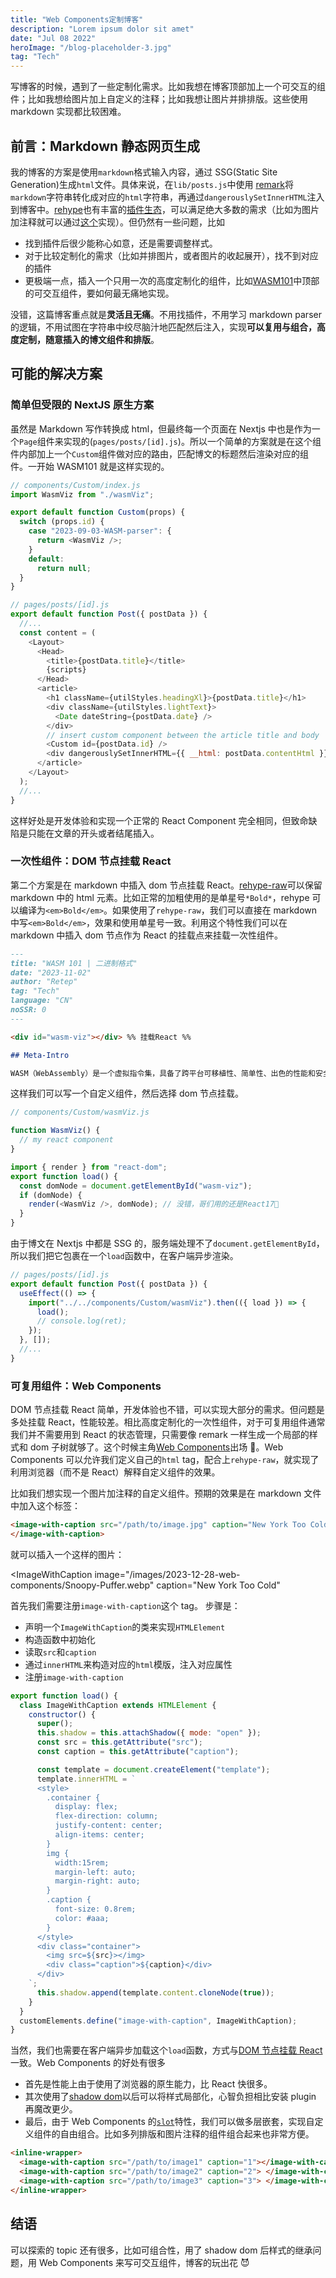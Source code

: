 ```yaml
---
title: "Web Components定制博客"
description: "Lorem ipsum dolor sit amet"
date: "Jul 08 2022"
heroImage: "/blog-placeholder-3.jpg"
tag: "Tech"
---
```


写博客的时候，遇到了一些定制化需求。比如我想在博客顶部加上一个可交互的组件；比如我想给图片加上自定义的注释；比如我想让图片并排排版。这些使用 markdown 实现都比较困难。

## 前言：Markdown 静态网页生成

我的博客的方案是使用`markdown`格式输入内容，通过 SSG(Static Site Generation)生成`html`文件。具体来说，在`lib/posts.js`中使用 [remark](https://github.com/remarkjs/remark)将`markdown`字符串转化成对应的`html`字符串，再通过`dangerouslySetInnerHTML`注入到博客中。[rehype](https://github.com/rehypejs/rehype?tab=readme-ov-file#plugins)也有丰富的[插件生态](https://github.com/rehypejs/rehype/blob/HEAD/doc/plugins.md#list-of-plugins)，可以满足绝大多数的需求（比如为图片加注释就可以通过[这个](https://github.com/josestg/rehype-figure)实现）。但仍然有一些问题，比如

- 找到插件后很少能称心如意，还是需要调整样式。
- 对于比较定制化的需求（比如并排图片，或者图片的收起展开），找不到对应的插件
- 更极端一点，插入一个只用一次的高度定制化的组件，比如[WASM101](/posts/2023-11-02-WASM-parser-cn)中顶部的可交互组件，要如何最无痛地实现。

没错，这篇博客重点就是**灵活且无痛**。不用找插件，不用学习 markdown parser 的逻辑，不用试图在字符串中绞尽脑汁地匹配然后注入，实现**可以复用与组合，高度定制，随意插入的博文组件和排版**。

## 可能的解决方案

### 简单但受限的 NextJS 原生方案

虽然是 Markdown 写作转换成 html，但最终每一个页面在 Nextjs 中也是作为一个`Page`组件来实现的(`pages/posts/[id].js`)。所以一个简单的方案就是在这个组件内部加上一个`Custom`组件做对应的路由，匹配博文的标题然后渲染对应的组件。一开始 WASM101 就是这样实现的。

```js
// components/Custom/index.js
import WasmViz from "./wasmViz";

export default function Custom(props) {
  switch (props.id) {
    case "2023-09-03-WASM-parser": {
      return <WasmViz />;
    }
    default:
      return null;
  }
}
```

```js
// pages/posts/[id].js
export default function Post({ postData }) {
  //...
  const content = (
    <Layout>
      <Head>
        <title>{postData.title}</title>
        {scripts}
      </Head>
      <article>
        <h1 className={utilStyles.headingXl}>{postData.title}</h1>
        <div className={utilStyles.lightText}>
          <Date dateString={postData.date} />
        </div>
        // insert custom component between the article title and body
        <Custom id={postData.id} />
        <div dangerouslySetInnerHTML={{ __html: postData.contentHtml }} />
      </article>
    </Layout>
  );
  //...
}
```

这样好处是开发体验和实现一个正常的 React Component 完全相同，但致命缺陷是只能在文章的开头或者结尾插入。

### 一次性组件：DOM 节点挂载 React

第二个方案是在 markdown 中插入 dom 节点挂载 React。[rehype-raw](https://github.com/rehypejs/rehype-raw)可以保留 markdown 中的 html 元素。比如正常的加粗使用的是单星号`*Bold*`，rehype 可以编译为`<em>Bold</em>`。如果使用了`rehype-raw`，我们可以直接在 markdown 中写`<em>Bold</em>`，效果和使用单星号一致。利用这个特性我们可以在 markdown 中插入 dom 节点作为 React 的挂载点来挂载一次性组件。

```markdown
---
title: "WASM 101 | 二进制格式"
date: "2023-11-02"
author: "Retep"
tag: "Tech"
language: "CN"
noSSR: 0
---

<div id="wasm-viz"></div> %% 挂载React %%

## Meta-Intro

WASM（WebAssembly）是一个虚拟指令集，具备了跨平台可移植性、简单性、出色的性能和安全性，在高性能/分布式计算/嵌入式中都有很大的前景（会取代 Docker 吗？）。
```

这样我们可以写一个自定义组件，然后选择 dom 节点挂载。

```js
// components/Custom/wasmViz.js

function WasmViz() {
  // my react component
}

import { render } from "react-dom";
export function load() {
  const domNode = document.getElementById("wasm-viz");
  if (domNode) {
    render(<WasmViz />, domNode); // 没错，哥们用的还是React17🤡
  }
}
```

由于博文在 Nextjs 中都是 SSG 的，服务端处理不了`document.getElementById`，所以我们把它包裹在一个`load`函数中，在客户端异步渲染。

```js
// pages/posts/[id].js
export default function Post({ postData }) {
  useEffect(() => {
    import("../../components/Custom/wasmViz").then(({ load }) => {
      load();
      // console.log(ret);
    });
  }, []);
  //...
}
```

### 可复用组件：Web Components

DOM 节点挂载 React 简单，开发体验也不错，可以实现大部分的需求。但问题是多处挂载 React，性能较差。相比高度定制化的一次性组件，对于可复用组件通常我们并不需要用到 React 的状态管理，只需要像 remark 一样生成一个局部的样式和 dom 子树就够了。这个时候主角[Web Components](https://developer.mozilla.org/en-US/docs/Web/API/Web_components)出场 🎸。Web Components 可以允许我们定义自己的`html` tag，配合上`rehype-raw`，就实现了利用浏览器（而不是 React）解释自定义组件的效果。

比如我们想实现一个图片加注释的自定义组件。预期的效果是在 markdown 文件中加入这个标签：

```html
<image-with-caption src="/path/to/image.jpg" caption="New York Too Cold">
</image-with-caption>
```

就可以插入一个这样的图片：


<ImageWithCaption
  image="/images/2023-12-28-web-components/Snoopy-Puffer.webp"
  caption="New York Too Cold"
></ImageWithCaption>

首先我们需要注册`image-with-caption`这个 tag。
步骤是：

- 声明一个`ImageWithCaption`的类来实现`HTMLElement`
- 构造函数中初始化
- 读取`src`和`caption`
- 通过`innerHTML`来构造对应的`html`模版，注入对应属性
- 注册`image-with-caption`

```js
export function load() {
  class ImageWithCaption extends HTMLElement {
    constructor() {
      super();
      this.shadow = this.attachShadow({ mode: "open" });
      const src = this.getAttribute("src");
      const caption = this.getAttribute("caption");

      const template = document.createElement("template");
      template.innerHTML = `
      <style>
        .container {
          display: flex;
          flex-direction: column; 
          justify-content: center;
          align-items: center;      
        }
        img {
          width:15rem; 
          margin-left: auto;
          margin-right: auto; 
        }
        .caption {
          font-size: 0.8rem;
          color: #aaa;
        }
      </style>
      <div class="container">
        <img src=${src}></img>
        <div class="caption">${caption}</div>
      </div>
    `;
      this.shadow.append(template.content.cloneNode(true));
    }
  }
  customElements.define("image-with-caption", ImageWithCaption);
}
```

当然，我们也需要在客户端异步加载这个`load`函数，方式与[DOM 节点挂载 React](/posts/2023-12-28-web-components#一次性组件dom节点挂载react)一致。Web Components 的好处有很多

- 首先是性能上由于使用了浏览器的原生能力，比 React 快很多。
- 其次使用了[shadow dom](https://developer.mozilla.org/en-US/docs/Web/API/Web_components/Using_shadow_DOM)以后可以将样式局部化，心智负担相比安装 plugin 再魔改更少。
- 最后，由于 Web Components 的[`slot`](https://developer.mozilla.org/en-US/docs/Web/HTML/Element/slot)特性，我们可以做多层嵌套，实现自定义组件的自由组合。比如多列排版和图片注释的组件组合起来也非常方便。

```html
<inline-wrapper>
  <image-with-caption src="/path/to/image1" caption="1"></image-with-caption>
  <image-with-caption src="/path/to/image2" caption="2"> </image-with-caption>
  <image-with-caption src="/path/to/image3" caption="3"> </image-with-caption>
</inline-wrapper>
```

<InlineWrapper>
  <ImageWithCaption image="/images/2023-12-28-web-components/snoopy1.jpeg" caption="1" width="80%"></ImageWithCaption>
  <ImageWithCaption
    image="/images/2023-12-28-web-components/snoopy2.jpeg"
    caption="2"
    width="80%"
  ></ImageWithCaption>
  <ImageWithCaption
    image="/images/2023-12-28-web-components/snoopy3.jpeg"
    caption="3"
    width="80%"
  ></ImageWithCaption>
</InlineWrapper>


## 结语

可以探索的 topic 还有很多，比如可组合性，用了 shadow dom 后样式的继承问题，用 Web Components 来写可交互组件，博客的玩出花 😈
